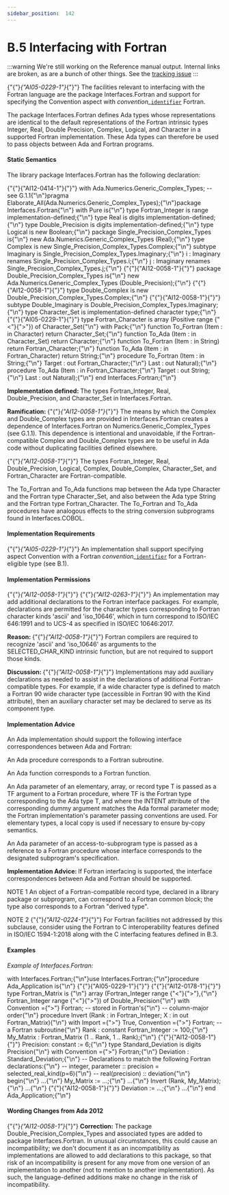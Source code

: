 ---
sidebar_position:  142
---

# B.5 Interfacing with Fortran

:::warning
We're still working on the Reference manual output.  Internal links are broken,
as are a bunch of other things.
See the [tracking issue](https://github.com/ada-lang-io/ada-lang-io/issues/20)
:::


<p>{"{"}<em>{"AI05-0229-1"}</em>{"}"} The facilities relevant to interfacing with the Fortran language are the package Interfaces.Fortran and support for specifying the Convention aspect with <em>convention_</em><code><a href="../AA-2/AA-2.3#S0002">identifier</a></code> Fortran.</p>
<p>The package Interfaces.Fortran defines Ada types whose representations are identical to the default representations of the Fortran intrinsic types Integer, Real, Double Precision, Complex, Logical, and Character in a supported Fortran implementation. These Ada types can therefore be used to pass objects between Ada and Fortran programs. </p>

#### Static Semantics

<p>The library package Interfaces.Fortran has the following declaration: </p>
<CodeBlock>
{"{"}{"AI12-0414-1"}{"}"} with Ada.Numerics.Generic_Complex_Types;  -- see G.1.1{"\n"}pragma Elaborate_All(Ada.Numerics.Generic_Complex_Types);{"\n"}package Interfaces.Fortran{"\n"}   with Pure is{"\n"}
</CodeBlock>

<CodeBlock>
   type Fortran_Integer is range implementation-defined;{"\n"}
</CodeBlock>

<CodeBlock>
   type Real             is digits implementation-defined;{"\n"}   type Double_Precision is digits implementation-defined;{"\n"}
</CodeBlock>

<CodeBlock>
   type Logical is new Boolean;{"\n"}
</CodeBlock>

<CodeBlock>
   package Single_Precision_Complex_Types is{"\n"}      new Ada.Numerics.Generic_Complex_Types (Real);{"\n"}
</CodeBlock>

<CodeBlock>
   type Complex is new Single_Precision_Complex_Types.Complex;{"\n"}
</CodeBlock>

<CodeBlock>
   subtype Imaginary is Single_Precision_Complex_Types.Imaginary;{"\n"}   i : Imaginary renames Single_Precision_Complex_Types.i;{"\n"}   j : Imaginary renames Single_Precision_Complex_Types.j;{"\n"}
</CodeBlock>

<CodeBlock>
{"{"}{"AI12-0058-1"}{"}"}    package Double_Precision_Complex_Types is{"\n"}      new Ada.Numerics.Generic_Complex_Types (Double_Precision);{"\n"}
</CodeBlock>

<CodeBlock>
{"{"}{"AI12-0058-1"}{"}"}    type Double_Complex is new Double_Precision_Complex_Types.Complex;{"\n"}
</CodeBlock>

<CodeBlock>
{"{"}{"AI12-0058-1"}{"}"}    subtype Double_Imaginary is Double_Precision_Complex_Types.Imaginary;{"\n"}
</CodeBlock>

<CodeBlock>
   type Character_Set is implementation-defined character type;{"\n"}
</CodeBlock>

<CodeBlock>
{"{"}{"AI05-0229-1"}{"}"}    type Fortran_Character is array (Positive range {"<"}{">"}) of Character_Set{"\n"}      with Pack;{"\n"}
</CodeBlock>

<CodeBlock>
   function To_Fortran (Item : in Character) return Character_Set;{"\n"}   function To_Ada (Item : in Character_Set) return Character;{"\n"}
</CodeBlock>

<CodeBlock>
   function To_Fortran (Item : in String) return Fortran_Character;{"\n"}   function To_Ada     (Item : in Fortran_Character) return String;{"\n"}
</CodeBlock>

<CodeBlock>
   procedure To_Fortran (Item       : in String;{"\n"}                         Target     : out Fortran_Character;{"\n"}                         Last       : out Natural);{"\n"}
</CodeBlock>

<CodeBlock>
   procedure To_Ada (Item     : in Fortran_Character;{"\n"}                     Target   : out String;{"\n"}                     Last     : out Natural);{"\n"}
</CodeBlock>

<CodeBlock>
end Interfaces.Fortran;{"\n"}
</CodeBlock>

<Admonition type="note">
<p><strong>Implementation defined: </strong>The types Fortran_Integer, Real, Double_Precision, and Character_Set in Interfaces.Fortran.</p></Admonition>

<Admonition type="note">
<p><strong>Ramification: </strong>{"{"}<em>{"AI12-0058-1"}</em>{"}"} The means by which the Complex and Double_Complex types are provided in Interfaces.Fortran creates a dependence of Interfaces.Fortran on Numerics.Generic_Complex_Types (see G.1.1). This dependence is intentional and unavoidable, if the Fortran-compatible Complex and Double_Complex types are to be useful in Ada code without duplicating facilities defined elsewhere. </p></Admonition>

<p>{"{"}<em>{"AI12-0058-1"}</em>{"}"} The types Fortran_Integer, Real, Double_Precision, Logical, Complex, Double_Complex, Character_Set, and Fortran_Character are Fortran-compatible.</p>
<p>The To_Fortran and To_Ada functions map between the Ada type Character and the Fortran type Character_Set, and also between the Ada type String and the Fortran type Fortran_Character. The To_Fortran and To_Ada procedures have analogous effects to the string conversion subprograms found in Interfaces.COBOL. </p>

#### Implementation Requirements

<p>{"{"}<em>{"AI05-0229-1"}</em>{"}"} An implementation shall support specifying aspect Convention with a Fortran <em>convention</em>_<code><a href="../AA-2/AA-2.3#S0002">identifier</a></code> for a Fortran-eligible type (see B.1). </p>

#### Implementation Permissions

<p>{"{"}<em>{"AI12-0058-1"}</em>{"}"} {"{"}<em>{"AI12-0263-1"}</em>{"}"} An implementation may add additional declarations to the Fortran interface packages. For example, declarations are permitted for the character types corresponding to Fortran character kinds 'ascii' and 'iso_10646', which in turn correspond to ISO/IEC 646:1991 and to UCS-4 as specified in ISO/IEC 10646:2017. </p>
<Admonition type="note">
<p><strong>Reason: </strong>{"{"}<em>{"AI12-0058-1"}</em>{"}"} Fortran compilers are required to recognize 'ascii' and 'iso_10646' as arguments to the SELECTED_CHAR_KIND intrinsic function, but are not required to support those kinds. </p></Admonition>

<Admonition type="note">
<p><strong>Discussion: </strong>{"{"}<em>{"AI12-0058-1"}</em>{"}"} Implementations may add auxiliary declarations as needed to assist in the declarations of additional Fortran-compatible types. For example,  if a wide character type is defined to match a Fortran 90 wide character type (accessible in Fortran 90 with the Kind attribute), then an auxiliary character set may be declared to serve as its component type. </p></Admonition>


#### Implementation Advice

<p>An Ada implementation should support the following interface correspondences between Ada and Fortran: </p>
<p>An Ada procedure corresponds to a Fortran subroutine.</p>
<p>An Ada function corresponds to a Fortran function.</p>
<p>An Ada parameter of an elementary, array, or record type T is passed as a TF argument to a Fortran procedure, where TF is the Fortran type corresponding to the Ada type T, and where the INTENT attribute of the corresponding dummy argument matches the Ada formal parameter mode; the Fortran implementation's parameter passing conventions are used. For elementary types, a local copy is used if necessary to ensure by-copy semantics.</p>
<p>An Ada parameter of an access-to-subprogram type is passed as a reference to a Fortran procedure whose interface corresponds to the designated subprogram's specification. </p>
<Admonition type="note">
<p><strong>Implementation Advice: </strong>If Fortran interfacing is supported, the interface correspondences between Ada and Fortran should be supported.</p></Admonition>

<Admonition type="note">
<p>NOTE 1   An object of a Fortran-compatible record type, declared in a library package or subprogram, can correspond to a Fortran common block; the type also corresponds to a Fortran "derived type".</p></Admonition>

<Admonition type="note">
<p>NOTE 2   {"{"}<em>{"AI12-0224-1"}</em>{"}"} For Fortran facilities not addressed by this subclause, consider using the Fortran to C interoperability features defined in ISO/IEC 1594-1:2018 along with the C interfacing features defined in B.3.</p></Admonition>


#### Examples

<p><em>Example of Interfaces.Fortran:</em> </p>
<CodeBlock>
with Interfaces.Fortran;{"\n"}use Interfaces.Fortran;{"\n"}procedure Ada_Application is{"\n"}
</CodeBlock>

<CodeBlock>
{"{"}{"AI05-0229-1"}{"}"} {"{"}{"AI12-0178-1"}{"}"}    type Fortran_Matrix is {"\n"}      array (Fortran_Integer range {"<"}{">"},{"\n"}             Fortran_Integer range {"<"}{">"}) of Double_Precision{"\n"}      with Convention ={">"} Fortran;                  -- stored in Fortran's{"\n"}                                                   -- column-major order{"\n"}   procedure Invert (Rank : in Fortran_Integer; X : in out Fortran_Matrix){"\n"}      with Import ={">"} True, Convention ={">"} Fortran; -- a Fortran subroutine{"\n"}
</CodeBlock>

<CodeBlock>
   Rank      : constant Fortran_Integer := 100;{"\n"}   My_Matrix : Fortran_Matrix (1 .. Rank, 1 .. Rank);{"\n"}
</CodeBlock>

<CodeBlock>
{"{"}{"AI12-0058-1"}{"}"}    Precision: constant := 6;{"\n"}   type Standard_Deviation is digits Precision{"\n"}      with Convention ={">"} Fortran;{"\n"}   Deviation : Standard_Deviation;{"\n"}      -- Declarations to match the following Fortran declarations:{"\n"}      --   integer, parameter :: precision = selected_real_kind(p=6){"\n"}      --   real(precision) :: deviation{"\n"}
</CodeBlock>

<CodeBlock>
begin{"\n"}
</CodeBlock>

<CodeBlock>
   ...{"\n"}   My_Matrix := ...;{"\n"}   ...{"\n"}   Invert (Rank, My_Matrix);{"\n"}   ...{"\n"}
</CodeBlock>

<CodeBlock>
{"{"}{"AI12-0058-1"}{"}"}    Deviation := ...;{"\n"}   ...{"\n"}
</CodeBlock>

<CodeBlock>
end Ada_Application;{"\n"}
</CodeBlock>


#### Wording Changes from Ada 2012

<Admonition type="note">
<p>{"{"}<em>{"AI12-0058-1"}</em>{"}"} <strong>Correction:</strong> The package Double_Precision_Complex_Types and associated types are added to package Interfaces.Fortran. In unusual circumstances, this could cause an incompatibility; we don't document it as an incompatibility as implementations are allowed to add declarations to this package, so that risk of an incompatibility is present for any move from one version of an implementation to another (not to mention to another implementation). As such, the language-defined additions make no change in the risk of incompatibility. </p></Admonition>

